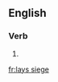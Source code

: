 ==English==

===Verb===
{{head|en|verb form}}

# {{en-third-person singular of|lay siege}}

[[fr:lays siege]]